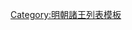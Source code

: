 {{ming|title=明朝衡寧陽國諸王|ed=衡寧陽國|head=[[嘉靖]]二十五年（[[1546年]]）封。|
{{ming/title}}
{{ming/list|寧陽王|[[朱載垿]]|朱厚燆、庶五子|[[1546年]]—[[1622年]]|嘉靖二十五年封，[[天启 (明朝)|天啟]]二年薨。<ref>《[[明實錄]]》</ref>}}
{{ming/list|寧陽王|[[朱翊鏉]]|朱載垿、庶一子|[[1622年]]後—[[1644年]]|[[萬曆]]三十九年封長子，後襲封。國亡不知所終。}}
{{ming/note|附註}}
{{ming/note|ref}}
}}<noinclude>
[[Category:明朝諸王列表模板]]
</noinclude>